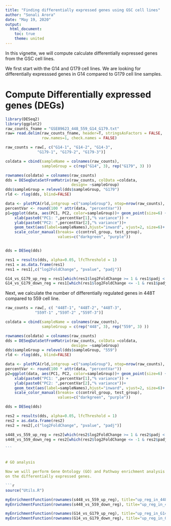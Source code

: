 ---
title: "Finding differentially expressed genes using GSC cell lines"
author: "Sonali Arora"
date: "May 19, 2020"
output: 
  html_document:
    toc: true
    theme: united
---

In this vignette, we will compute calculate differentially expressed genes from the GSC cell lines. 

We first start with the G14 and G179 cell lines. We are looking for differentially expresssed
genes in G14 compared to G179 cell line samples.

# Compute Differentially expressed genes (DEGs)

```{r}

library(DESeq2)
library(ggplot2)
raw_counts_fname = "GSE89623_448_559_G14_G179.txt"
raw= read.delim(raw_counts_fname, header=T, stringsAsFactors = FALSE, 
                row.names=1, check.names = FALSE)

raw_counts = raw[, c("G14-1", "G14-2", "G14-3", 
              "G179-1", "G179-2", "G179-3")]

coldata = cbind(sampleName = colnames(raw_counts), 
                sampleGroup = c(rep("G14", 3), rep("G179", 3) ))

rownames(coldata) = colnames(raw_counts)
dds = DESeqDataSetFromMatrix(raw_counts, colData =coldata, 
                             design= ~sampleGroup)
dds$sampleGroup = relevel(dds$sampleGroup, "G179")
rld <- rlog(dds, blind=FALSE)

data <- plotPCA(rld,intgroup =c("sampleGroup"), ntop=nrow(raw_counts), returnData=TRUE)
percentVar <- round(100 * attr(data, "percentVar"))
p1=ggplot(data, aes(PC1, PC2, color=sampleGroup))+ geom_point(size=6) +
    xlab(paste0("PC1: ",percentVar[1],"% variance")) +
    ylab(paste0("PC2: ",percentVar[2],"% variance"))+
    geom_text(aes(label=sampleNames),hjust="inward", vjust=2, size=6)+
    scale_color_manual(breaks= c(control_group, test_group),
                       values=c("darkgreen", "purple")) 


dds = DESeq(dds)

res1 = results(dds, alpha=0.05, lfcThreshold = 1)
res1 = as.data.frame(res1)
res1 = res1[,c("log2FoldChange", "pvalue", "padj")]

G14_vs_G179_up_reg = res1[which(res1$log2FoldChange >= 1 & res1$padj < 0.05), ]
G14_vs_G179_down_reg = res1[which(res1$log2FoldChange <= -1 & res1$padj < 0.05), ]

```

Next, we calculate the number of differentially regulated genes in 448T compared to 559 cell line. 


````{r}

raw_counts = raw[, c( "448T-1", "448T-2", "448T-3",
             "559T-1" ,"559T-2" ,"559T-3")]

coldata = cbind(sampleName = colnames(raw_counts), 
                sampleGroup = c(rep("448", 3), rep("559", 3) ))

rownames(coldata) = colnames(raw_counts)
dds = DESeqDataSetFromMatrix(raw_counts, colData =coldata, 
                             design= ~sampleGroup)
dds$sampleGroup = relevel(dds$sampleGroup, "559")
rld <- rlog(dds, blind=FALSE)

data <- plotPCA(rld,intgroup =c("sampleGroup"), ntop=nrow(raw_counts), returnData=TRUE)
percentVar <- round(100 * attr(data, "percentVar"))
p2=ggplot(data, aes(PC1, PC2, color=sampleGroup))+ geom_point(size=6) +
    xlab(paste0("PC1: ",percentVar[1],"% variance")) +
    ylab(paste0("PC2: ",percentVar[2],"% variance"))+
    geom_text(aes(label=sampleNames),hjust="inward", vjust=2, size=6)+
    scale_color_manual(breaks= c(control_group, test_group),
                       values=c("darkgreen", "purple")) 

dds = DESeq(dds)

res2 = results(dds, alpha=0.05, lfcThreshold = 1)
res2 = as.data.frame(res2)
res2 = res2[,c("log2FoldChange", "pvalue", "padj")]

s448_vs_559_up_reg = res2[which(res2$log2FoldChange >= 1 & res2$padj < 0.05), ]
s448_vs_559_down_reg = res2[which(res2$log2FoldChange <= -1 & res2$padj < 0.05), ]

```


# GO analysis 

Now we will perform Gene Ontology (GO) and Pathway enrichment analysis (from Reactome)
on the differentially expressed genes. 

```{r}
source("Utils.R")

myEnrichmentFunction(rownames(s448_vs_559_up_reg), title="up_reg_in_448", resdir=getwd())
myEnrichmentFunction(rownames(s448_vs_559_down_reg), title="up_reg_in_448", resdir=getwd())

myEnrichmentFunction(rownames(G14_vs_G179_up_reg), title="up_reg_in_G14", resdir=getwd())
myEnrichmentFunction(rownames(G14_vs_G179_down_reg), title="up_reg_in_G14", resdir=getwd())

````


